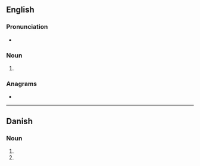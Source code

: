 ==English==

===Pronunciation===
* {{IPA|en|/ˈbaɪtɪŋz/}}

===Noun===
{{head|en|noun form}}

# {{plural of|en|biting}}

===Anagrams===
* {{anagrams|en|a=bgiinst|sign bit}}

----

==Danish==

===Noun===
{{head|da|noun form|g=c}}

# {{inflection of|da|biting||indef|gen|s}}
# {{inflection of|da|biting||indef|gen|p}}